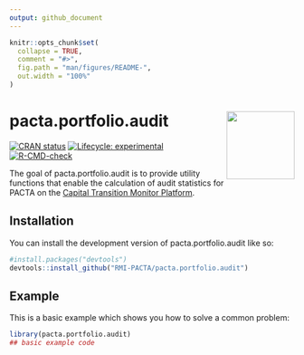 ```yaml
---
output: github_document
---
```


<!-- README.md is generated from README.Rmd. Please edit that file -->

```r
knitr::opts_chunk$set(
  collapse = TRUE,
  comment = "#>",
  fig.path = "man/figures/README-",
  out.width = "100%"
)
```

# pacta.portfolio.audit <img src="man/figures/logo.png" align="right" width="120" />

<!-- badges: start -->
[![CRAN status](https://www.r-pkg.org/badges/version/pacta.portfolio.audit)](https://CRAN.R-project.org/package=pacta.transition.monitor.utils)
[![Lifecycle: experimental](https://img.shields.io/badge/lifecycle-experimental-orange.svg)](https://lifecycle.r-lib.org/articles/stages.html#experimental)
[![R-CMD-check](https://github.com/RMI-PACTA/pacta.portfolio.audit/actions/workflows/R-CMD-check.yaml/badge.svg)](https://github.com/RMI-PACTA/pacta.transition.monitor.utils/actions/workflows/R-CMD-check.yaml)
<!-- badges: end -->

The goal of pacta.portfolio.audit is to provide utility functions that 
enable the calculation of audit statistics for PACTA on the 
[Capital Transition Monitor Platform](https://platform.transitionmonitor.com/). 

## Installation

You can install the development version of pacta.portfolio.audit like so:

``` r
#install.packages("devtools")
devtools::install_github("RMI-PACTA/pacta.portfolio.audit")
```

## Example

This is a basic example which shows you how to solve a common problem:

```r
library(pacta.portfolio.audit)
## basic example code
```
